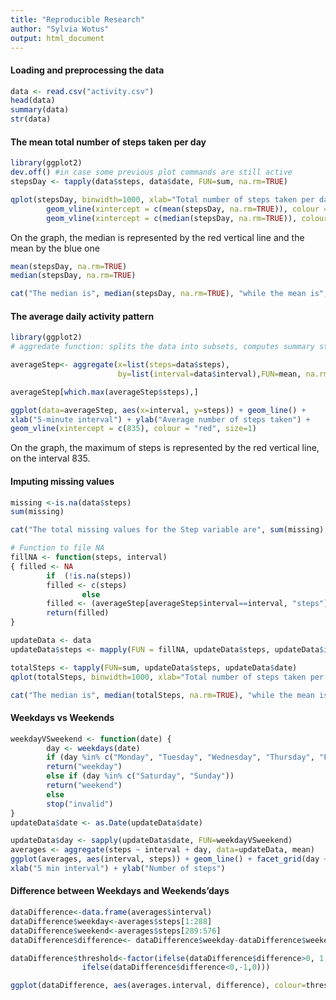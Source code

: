 ```yaml
---
title: "Reproducible Research"
author: "Sylvia Wotus"
output: html_document
---
```


#### Loading and preprocessing the data

```r
data <- read.csv("activity.csv")
head(data)
summary(data)
str(data)
```

#### The mean total number of steps taken per day

```r
library(ggplot2)
dev.off() #in case some previous plot commands are still active
stepsDay <- tapply(data$steps, data$date, FUN=sum, na.rm=TRUE)

```

```r
qplot(stepsDay, binwidth=1000, xlab="Total number of steps taken per day") +
        geom_vline(xintercept = c(mean(stepsDay, na.rm=TRUE)), colour = "red", size=1) + 
        geom_vline(xintercept = c(median(stepsDay, na.rm=TRUE)), colour = "blue", size=1)
```
On the graph, the median is represented by the red vertical line and the mean by the blue one

```r
mean(stepsDay, na.rm=TRUE)
median(stepsDay, na.rm=TRUE)

cat("The median is", median(stepsDay, na.rm=TRUE), "while the mean is", mean(stepsDay, na.rm=TRUE), ".\n" )
```

#### The average daily activity pattern

```r
library(ggplot2)
# aggredate function: splits the data into subsets, computes summary statistics for each, and returns the result in a convenient form.

averageStep<- aggregate(x=list(steps=data$steps),
                        by=list(interval=data$interval),FUN=mean, na.rm=TRUE)

averageStep[which.max(averageStep$steps),]

ggplot(data=averageStep, aes(x=interval, y=steps)) + geom_line() +
xlab("5-minute interval") + ylab("Average number of steps taken") + 
geom_vline(xintercept = c(835), colour = "red", size=1)

```

On the graph, the maximum of steps is represented by the red vertical line, on the interval 835.

#### Imputing missing values

```r
missing <-is.na(data$steps)
sum(missing)

cat("The total missing values for the Step variable are", sum(missing), "which represent", round(((sum(missing)/nrow(data))*100), 2), "% of the entire data set", ".\n")

# Function to file NA
fillNA <- function(steps, interval) 
{ filled <- NA
        if  (!is.na(steps))
        filled <- c(steps)
                else 
        filled <- (averageStep[averageStep$interval==interval, "steps"])
        return(filled)
}

updateData <- data
updateData$steps <- mapply(FUN = fillNA, updateData$steps, updateData$interval)

totalSteps <- tapply(FUN=sum, updateData$steps, updateData$date)
qplot(totalSteps, binwidth=1000, xlab="Total number of steps taken per day")

cat("The median is", median(totalSteps, na.rm=TRUE), "while the mean is also", mean(totalSteps, na.rm=TRUE), ".\n" )
```

#### Weekdays vs Weekends 

```r
weekdayVSweekend <- function(date) {
        day <- weekdays(date)
        if (day %in% c("Monday", "Tuesday", "Wednesday", "Thursday", "Friday"))
        return("weekday")
        else if (day %in% c("Saturday", "Sunday"))
        return("weekend")
        else
        stop("invalid")
}
updateData$date <- as.Date(updateData$date)

updateData$day <- sapply(updateData$date, FUN=weekdayVSweekend)
averages <- aggregate(steps ~ interval + day, data=updateData, mean)
ggplot(averages, aes(interval, steps)) + geom_line() + facet_grid(day ~ .) +
xlab("5 min interval") + ylab("Number of steps")

```

#### Difference between Weekdays and Weekends'days

```r
dataDifference<-data.frame(averages$interval)
dataDifference$weekday<-averages$steps[1:288]
dataDifference$weekend<-averages$steps[289:576]
dataDifference$difference<- dataDifference$weekday-dataDifference$weekend

dataDifference$threshold<-factor(ifelse(dataDifference$difference>0, 1,
                ifelse(dataDifference$difference<0,-1,0)))

ggplot(dataDifference, aes(averages.interval, difference), colour=threshold) + geom_line() + xlab("5 min interval") + ylab("Difference of steps between weekdays and weekends") + geom_hline(yintercept =0, size = 1, linetype=2)
```

